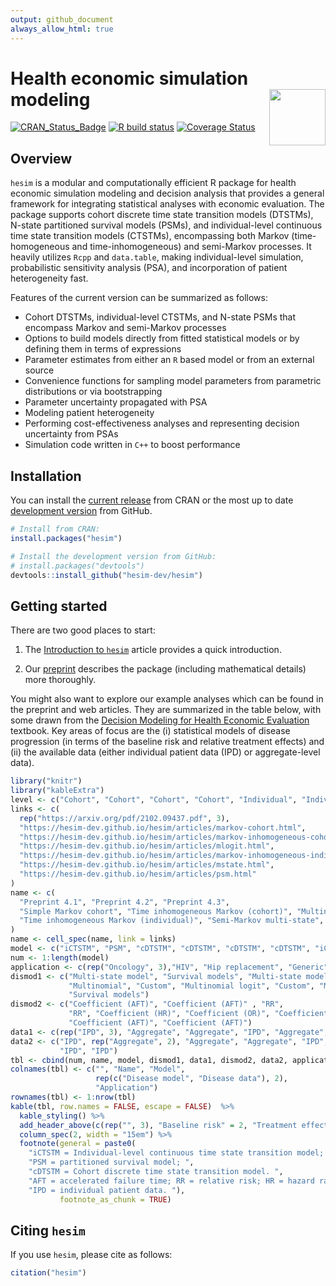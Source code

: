 ```yaml
---
output: github_document
always_allow_html: true
---
```


# Health economic simulation modeling <img src="man/figures/logo.png" align="right" width="90" />

<!-- badges: start -->
[![CRAN_Status_Badge](https://www.r-pkg.org/badges/version/hesim)](https://cran.r-project.org/package=hesim)
 [![R build status](https://github.com/hesim-dev/hesim/workflows/R-CMD-check/badge.svg)](https://github.com/hesim-dev/hesim/actions)
[![Coverage Status](https://codecov.io/gh/hesim-dev/hesim/branch/master/graph/badge.svg)](https://codecov.io/gh/hesim-dev/hesim)
<!-- badges: end -->

## Overview
`hesim` is a modular and computationally efficient R package for health economic simulation modeling and decision analysis that provides a general framework for integrating statistical analyses with economic evaluation. The package supports cohort discrete time state transition models (DTSTMs), N-state partitioned survival models (PSMs), and individual-level continuous time state transition models (CTSTMs), encompassing both Markov (time-homogeneous and time-inhomogeneous) and semi-Markov processes. It heavily utilizes `Rcpp` and `data.table`, making individual-level simulation, probabilistic sensitivity analysis (PSA), and incorporation of patient heterogeneity fast. 

Features of the current version can be summarized as follows:

* Cohort DTSTMs, individual-level CTSTMs, and N-state PSMs that encompass Markov and semi-Markov processes
* Options to build models directly from fitted statistical models or by defining them in terms of expressions
* Parameter estimates from either an `R` based model or from an external source
* Convenience functions for sampling model parameters from parametric distributions or via bootstrapping
* Parameter uncertainty propagated with PSA
* Modeling patient heterogeneity 
* Performing cost-effectiveness analyses and representing decision uncertainty from PSAs
* Simulation code written in `C++` to boost performance

## Installation
You can install the [current release](https://hesim-dev.github.io/hesim/) from CRAN or the most up to date [development version](https://hesim-dev.github.io/hesim/dev/) from GitHub. 

```r
# Install from CRAN:
install.packages("hesim")

# Install the development version from GitHub:
# install.packages("devtools")
devtools::install_github("hesim-dev/hesim")
```

## Getting started
There are two good places to start: 

1. The [Introduction to `hesim`](https://hesim-dev.github.io/hesim/articles/intro.html) article provides a quick introduction.

2. Our [preprint](https://arxiv.org/abs/2102.09437) describes the package (including mathematical details) more thoroughly. 

You might also want to explore our example analyses which can be found in the preprint and web articles. They are summarized in the table below, with some drawn from the [Decision Modeling for Health Economic Evaluation](https://www.herc.ox.ac.uk/downloads/decision-modelling-for-health-economic-evaluation) textbook. Key areas of focus are the (i) statistical models of disease progression (in terms of the baseline risk and relative treatment effects) and (ii) the available data (either individual patient data (IPD) or aggregate-level data).

```r
library("knitr")
library("kableExtra")
level <- c("Cohort", "Cohort", "Cohort", "Cohort", "Individual", "Individual", "Cohort")
links <- c(
  rep("https://arxiv.org/pdf/2102.09437.pdf", 3),
  "https://hesim-dev.github.io/hesim/articles/markov-cohort.html",
  "https://hesim-dev.github.io/hesim/articles/markov-inhomogeneous-cohort.html",
  "https://hesim-dev.github.io/hesim/articles/mlogit.html",
  "https://hesim-dev.github.io/hesim/articles/markov-inhomogeneous-indiv.html",
  "https://hesim-dev.github.io/hesim/articles/mstate.html",
  "https://hesim-dev.github.io/hesim/articles/psm.html"
)
name <- c(
  "Preprint 4.1", "Preprint 4.2", "Preprint 4.3",
  "Simple Markov cohort", "Time inhomogeneous Markov (cohort)", "Multinomial logit",
  "Time inhomogeneous Markov (individual)", "Semi-Markov multi-state", "4-state PSM"
)
name <- cell_spec(name, link = links)
model <- c("iCTSTM", "PSM", "cDTSTM", "cDTSTM", "cDTSTM", "cDTSTM", "iCTSTM", "iCTSTM", "PSM")
num <- 1:length(model)
application <- c(rep("Oncology", 3),"HIV", "Hip replacement", "Generic", "Hip replacement", "Generic", "Oncology")
dismod1 <- c("Multi-state model", "Survival models", "Multi-state model (panel data)", 
             "Multinomial", "Custom", "Multinomial logit", "Custom", "Multi-state model", 
             "Survival models")
dismod2 <- c("Coefficient (AFT)", "Coefficient (AFT)" , "RR",
             "RR", "Coefficient (HR)", "Coefficient (OR)", "Coefficient (HR)", 
             "Coefficient (AFT)", "Coefficient (AFT)")
data1 <- c(rep("IPD", 3), "Aggregate", "Aggregate", "IPD", "Aggregate", "IPD", "IPD")
data2 <- c("IPD", rep("Aggregate", 2), "Aggregate", "Aggregate", "IPD", "Aggregate",
           "IPD", "IPD")
tbl <- cbind(num, name, model, dismod1, data1, dismod2, data2, application)
colnames(tbl) <- c("", "Name", "Model", 
                   rep(c("Disease model", "Disease data"), 2),
                   "Application")
rownames(tbl) <- 1:nrow(tbl)
kable(tbl, row.names = FALSE, escape = FALSE)  %>% 
  kable_styling() %>%
  add_header_above(c(rep("", 3), "Baseline risk" = 2, "Treatment effect" = 2, "")) %>%
  column_spec(2, width = "15em") %>%
  footnote(general = paste0(
    "iCTSTM = Individual-level continuous time state transition model; ",
    "PSM = partitioned survival model; ", 
    "cDTSTM = Cohort discrete time state transition model. ",
    "AFT = accelerated failure time; RR = relative risk; HR = hazard ratio; OR = odds ratio. ",
    "IPD = individual patient data. "),
           footnote_as_chunk = TRUE)
```

## Citing `hesim`
If you use `hesim`, please cite as follows:

```r
citation("hesim")
```